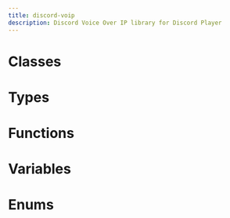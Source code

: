 ```yaml
---
title: discord-voip
description: Discord Voice Over IP library for Discord Player
---
```


# Classes

<Cards><Card title="AudioPlayer" description="Used to play audio resources (i.e. tracks, streams) to voice connections." href="/api/discord-voip/classes/AudioPlayer" />

<Card
  title="AudioPlayerError"
  description="An error emitted by an AudioPlayer. Contains an attached resource to aid with
debugging and identifying where the error came from."
  href="/api/discord-voip/classes/AudioPlayerError"
/>

<Card
  title="AudioResource"
  description="Represents an audio resource that can be played by an audio player."
  href="/api/discord-voip/classes/AudioResource"
/>

<Card
  title="PlayerSubscription"
  description="Represents a subscription of a voice connection to an audio player, allowing
the audio player to play audio on the voice connection."
  href="/api/discord-voip/classes/PlayerSubscription"
/>

<Card title="VoiceConnection" description="A connection to the voice server of a Guild, can be used to play audio in voice channels." href="/api/discord-voip/classes/VoiceConnection" /></Cards>

# Types

<Cards><Card title="AudioPlayerBufferingState" description="The state that an AudioPlayer is in when it is waiting for a resource to become readable. Once this
happens, the AudioPlayer will enter the Playing state. If the resource ends/errors before this, then
it will re-enter the Idle state." href="/api/discord-voip/types/AudioPlayerBufferingState" />

<Card
  title="AudioPlayerIdleState"
  description="The state that an AudioPlayer is in when it has no resource to play. This is the starting state."
  href="/api/discord-voip/types/AudioPlayerIdleState"
/>

<Card
  title="AudioPlayerPausedState"
  description="The state that an AudioPlayer is in when it has either been explicitly paused by the user, or done
automatically by the AudioPlayer itself if there are no available subscribers."
  href="/api/discord-voip/types/AudioPlayerPausedState"
/>

<Card
  title="AudioPlayerPlayingState"
  description="The state that an AudioPlayer is in when it is actively playing an AudioResource. When playback ends,
it will enter the Idle state."
  href="/api/discord-voip/types/AudioPlayerPlayingState"
/>

<Card
  title="CreateAudioPlayerOptions"
  description="Options that can be passed when creating an audio player, used to specify its behavior."
  href="/api/discord-voip/types/CreateAudioPlayerOptions"
/>

<Card
  title="CreateAudioResourceOptions"
  description="Options that are set when creating a new audio resource."
  href="/api/discord-voip/types/CreateAudioResourceOptions"
/>

<Card
  title="CreateVoiceConnectionOptions"
  description="The options that can be given when creating a voice connection."
  href="/api/discord-voip/types/CreateVoiceConnectionOptions"
/>

<Card
  title="DiscordGatewayAdapterImplementerMethods"
  description="Methods that are provided by the implementer of a Discord gateway DiscordGatewayAdapter."
  href="/api/discord-voip/types/DiscordGatewayAdapterImplementerMethods"
/>

<Card
  title="DiscordGatewayAdapterLibraryMethods"
  description="Methods that are provided by the @discordjs/voice library to implementations of
Discord gateway DiscordGatewayAdapters."
  href="/api/discord-voip/types/DiscordGatewayAdapterLibraryMethods"
/>

<Card
  title="JoinConfig"
  description="Docs for type JoinConfig"
  href="/api/discord-voip/types/JoinConfig"
/>

<Card
  title="JoinVoiceChannelOptions"
  description="The options that can be given when joining a voice channel."
  href="/api/discord-voip/types/JoinVoiceChannelOptions"
/>

<Card
  title="VoiceConnectionConnectingState"
  description="The state that a VoiceConnection will be in when it is establishing a connection to a Discord
voice server."
  href="/api/discord-voip/types/VoiceConnectionConnectingState"
/>

<Card
  title="VoiceConnectionDestroyedState"
  description="The state that a VoiceConnection will be in when it has been permanently been destroyed by the
user and untracked by the library. It cannot be reconnected, instead, a new VoiceConnection
needs to be established."
  href="/api/discord-voip/types/VoiceConnectionDestroyedState"
/>

<Card
  title="VoiceConnectionDisconnectedBaseState"
  description="The state that a VoiceConnection will be in when it is not connected to a Discord voice server nor is
it attempting to connect. You can manually attempt to reconnect using VoiceConnection#reconnect."
  href="/api/discord-voip/types/VoiceConnectionDisconnectedBaseState"
/>

<Card
  title="VoiceConnectionDisconnectedOtherState"
  description="The state that a VoiceConnection will be in when it is not connected to a Discord voice server nor is
it attempting to connect. You can manually attempt to reconnect using VoiceConnection#reconnect."
  href="/api/discord-voip/types/VoiceConnectionDisconnectedOtherState"
/>

<Card
  title="VoiceConnectionDisconnectedWebSocketState"
  description="The state that a VoiceConnection will be in when its WebSocket connection was closed.
You can manually attempt to reconnect using VoiceConnection#reconnect."
  href="/api/discord-voip/types/VoiceConnectionDisconnectedWebSocketState"
/>

<Card
  title="VoiceConnectionReadyState"
  description="The state that a VoiceConnection will be in when it has an active connection to a Discord
voice server."
  href="/api/discord-voip/types/VoiceConnectionReadyState"
/>

<Card
  title="VoiceConnectionSignallingState"
  description="The state that a VoiceConnection will be in when it is waiting to receive a VOICE_SERVER_UPDATE and
VOICE_STATE_UPDATE packet from Discord, provided by the adapter."
  href="/api/discord-voip/types/VoiceConnectionSignallingState"
/>

<Card
  title="AudioPlayerState"
  description="The various states that the player can be in."
  href="/api/discord-voip/types/AudioPlayerState"
/>

<Card
  title="DiscordGatewayAdapterCreator"
  description="A function used to build adapters. It accepts a methods parameter that contains functions that
can be called by the implementer when new data is received on its gateway connection. In return,
the implementer will return some methods that the library can call - e.g. to send messages on
the gateway, or to signal that the adapter can be removed."
  href="/api/discord-voip/types/DiscordGatewayAdapterCreator"
/>

<Card
  title="VoiceConnectionDisconnectedState"
  description="The states that a VoiceConnection can be in when it is not connected to a Discord voice server nor is
it attempting to connect. You can manually attempt to connect using VoiceConnection#reconnect."
  href="/api/discord-voip/types/VoiceConnectionDisconnectedState"
/>

<Card title="VoiceConnectionState" description="The various states that a voice connection can be in." href="/api/discord-voip/types/VoiceConnectionState" /></Cards>

# Functions

<Cards><Card title="createAudioPlayer" description="Creates a new AudioPlayer to be used." href="/api/discord-voip/functions/createAudioPlayer" />

<Card
  title="createAudioResource"
  description="Creates an audio resource that can be played by audio players."
  href="/api/discord-voip/functions/createAudioResource"
/>

<Card
  title="entersState"
  description="Allows a voice connection a specified amount of time to enter a given state, otherwise rejects with an error."
  href="/api/discord-voip/functions/entersState"
/>

<Card
  title="getGroups"
  description="Retrieves the map of group names to maps of voice connections. By default, all voice connections
are created under the 'default' group."
  href="/api/discord-voip/functions/getGroups"
/>

<Card
  title="getVoiceConnection"
  description="Finds a voice connection with the given guild id and group. Defaults to the 'default' group."
  href="/api/discord-voip/functions/getVoiceConnection"
/>

<Card
  title="getVoiceConnections"
  description="Retrieves all the voice connections under the 'default' group."
  href="/api/discord-voip/functions/getVoiceConnections"
/>

<Card title="joinVoiceChannel" description="Creates a VoiceConnection to a Discord voice channel." href="/api/discord-voip/functions/joinVoiceChannel" /></Cards>

# Variables

<Cards>
  <Card
    title="version"
    description="Docs for variable version"
    href="/api/discord-voip/variables/version"
  />
</Cards>

# Enums

<Cards><Card title="AudioPlayerStatus" description="Docs for enum AudioPlayerStatus" href="/api/discord-voip/enums/AudioPlayerStatus" />

<Card
  title="NoSubscriberBehavior"
  description="Describes the behavior of the player when an audio packet is played but there are no available
voice connections to play to."
  href="/api/discord-voip/enums/NoSubscriberBehavior"
/>

<Card
  title="StreamType"
  description="The different types of stream that can exist within the pipeline."
  href="/api/discord-voip/enums/StreamType"
/>

<Card
  title="VoiceConnectionDisconnectReason"
  description="The reasons a voice connection can be in the disconnected state."
  href="/api/discord-voip/enums/VoiceConnectionDisconnectReason"
/>

<Card title="VoiceConnectionStatus" description="The various status codes a voice connection can hold at any one time." href="/api/discord-voip/enums/VoiceConnectionStatus" /></Cards>
